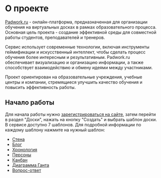 # О проекте

[Padwork.ru](https://padwork.ru) - онлайн-платформа, предназначенная для организации обучения на виртуальных досках в рамках образовательного процесса. Основная цель проекта - создание эффективной среды для совместной работы студентов, преподавателей и тренеров.

Сервис использует современные технологии, включая инструменты геймификации и искусственный интеллект, чтобы сделать процесс обучения более интересным и результативным. Padwork.ru обеспечивает визуализацию и организацию информации, а также способствует взаимодействию и обмену идеями между участниками.

Проект ориентирован на образовательные учреждения, учебные центры и компании, стремящиеся улучшить качество обучения и повысить эффективность работы.

## Начало работы

Для начала работы нужно [зарегистрироваться на сайте](https://padwork.ru/), затем перейти в раздел "Доски", нажать на кнопку "Создать" и выбрать шаблон доски.
В сервисе доступно 7 шаблонов. Для подробной информации по каждому шаблону нажмите на нужный шаблон:
- [Стена](/templates/wall)
- [Блог](/templates/blog)
- [Хронология](/templates/chronology)
- [Персоны](/templates/persons)
- [Канбан](/templates/kanban)
- [Диаграмма Ганта](/templates/gantt)
- [Вопрос-ответ](/templates/qa)
